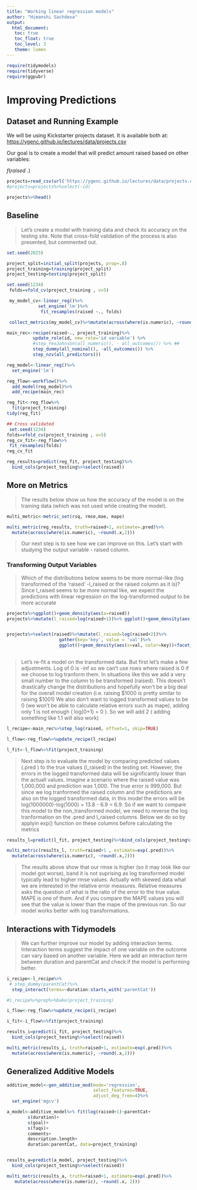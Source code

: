 ---
title: "Working linear regression models"
author: "Himanshi Sachdeva"
output: 
  html_document:
   toc: true
   toc_float: true
   toc_level: 3
   theme: lumen
---

```{r setup, include=FALSE}
require(tidymodels)
require(tidyverse)
require(ggpubr)
```

# Improving Predictions

## Dataset and Running Example

We will be using Kickstarter projects dataset. It is available both at: <https://ygenc.github.io/lectures/data/projects.csv>

Our goal is to create a model that will predict amount raised based on other variables:

$f(raised ~.)$

```{r}
projects=read_csv(url('https://ygenc.github.io/lectures/data/projects.csv'))
#projects=projects%>%select(-id)
```

```{r}
projects%>%head()
```

## Baseline

> Let's create a model with training data and check its accuracy on the testing site. Note that cross-fold validation of the process is also presented, but commented out.

```{r}
set.seed(2025)

project_split=initial_split(projects, prop=.8)
project_training=training(project_split)
project_testing=testing(project_split)

```

```{r}
set.seed(1234)
 folds=vfold_cv(project_training , v=5)

 my_model_cv<-linear_reg()%>%
            set_engine('lm')%>%
             fit_resamples(raised ~., folds)

 collect_metrics(my_model_cv)%>%mutate(across(where(is.numeric), ~round(.x, 2)))
```

```{r}
main_rec<-recipe(raised~., project_training)%>%
          update_role(id, new_role='id variable') %>%
          #step_YeoJohnson(all_numeric(), - all_outcomes()) %>% ##
          step_dummy(all_nominal(), -all_outcomes()) %>%
          step_nzv(all_predictors())

reg_model<-linear_reg()%>%
  set_engine('lm')

reg_flow<-workflow()%>%
  add_model(reg_model)%>%
  add_recipe(main_rec)
```

```{r}
reg_fit<-reg_flow%>%
  fit(project_training)
tidy(reg_fit)

## Cross validated 
 set.seed(1234)
folds=vfold_cv(project_training , v=5)
reg_cv_fit<-reg_flow%>%
 fit_resamples(folds)
reg_cv_fit 
```

```{r}
reg_results=predict(reg_fit, project_testing)%>%
  bind_cols(project_testing%>%select(raised))
```

## More on Metrics

> The results below show us how the accuracy of the model is on the training data (which was not used while creating the model).

```{r}
multi_metric<-metric_set(rsq, rmse,mae, mape)

multi_metric(reg_results, truth=raised+1, estimate=.pred)%>%
  mutate(across(where(is.numeric), ~round(.x,2)))
```

> Our next step is to see how we can improve on this. Let's start with studying the output variable - raised column.

### Transforming Output Variables

> Which of the distributions below seems to be more normal-like (log transformed of the 'raised' -l_raised or the raised column as it is)? Since l_raised seems to be more normal like, we expect the predictions with linear regression on the log-transformed output to be more accurate

```{r fig.height=3}
projects%>%ggplot()+geom_density(aes(x=raised))
projects%>%mutate(l_raised=log(raised+1))%>% ggplot()+geom_density(aes(x=l_raised))


projects%>%select(raised)%>%mutate(l_raised=log(raised+2))%>%
                    gather(key='key', value = 'val')%>%
                    ggplot()+geom_density(aes(x=val, color=key))+facet_wrap(key~.,  scales = 'free')
                        
```

> Let's re-fit a model on the transformed data. But first let's make a few adjustments. Log of 0 is -inf so we can't use rows where raised is 0 if we choose to log tranform them. In situations like this we add a very small number to the column to be transformed (raised). This doesn't drastically change the distributions and hopefully won't be a big deal for the overall model creation (i.e. raising \$1000 is pretty similar to raising \$1001) We also don't want to logged transformed values to be 0 (we won't be able to calculate relative errors such as mape), adding only 1 is not enough ( log(0+1) = 0 ). So we will add 2 ( adding something like 1.1 will also work)

```{r}
l_recipe<-main_rec%>%step_log(raised, offset=1, skip=TRUE)

l_flow<-reg_flow%>%update_recipe(l_recipe)

l_fit<-l_flow%>%fit(project_training)

```

> Next step is to evaluate the model by comparing predicted values (.pred ) to the true values (l_raised) in the testing set. However, the errors in the logged transformed data will be significantly lower than the actuall values. Imagine a scenario where the raised value was 1,000,000 and prediction was 1,000. The true error is 999,000. But since we log tranformed the raised column and the predictions are also on the logged transformed data, in this model the errors will be log(1000000)-log(1000) = 13.8 - 6.9 = 6.9. So if we want to compare this model to the non_transformed model, we need to reverse the log tranformation on the .pred and l_raised columns. Below we do so by applyin exp() function on these columns before calculating the metrics

```{r}
results_l=predict(l_fit, project_testing)%>%bind_cols(project_testing%>%select(raised))

multi_metric(results_l, truth=raised+1 , estimate=exp(.pred))%>%
  mutate(across(where(is.numeric), ~round(.x,2)))

```

> The results above show that our rmse is higher (so it may look like our model got worse), band it is not suprising as log transformed model typically lead to higher rmse values. Actually with skewed data what we are interested in the relative error measures. Relative measures asks the question of what is the ratio of the error to the true value. MAPE is one of them. And if you compare the MAPE values you will see that the value is lower than the mape of the previous run. So our model works better with log transformations.

## Interactions with Tidymodels

> We can further improve our model by adding interaction terms. Interaction terms suggest the impact of one variable on the outcome can vary based on another variable. Here we add an interaction term between duration and parentCat and check if the model is performing better.

```{r}
i_recipe<-l_recipe%>%
 # step_dummy(parentCat)%>%
  step_interact(terms=~duration:starts_with('parentCat'))

#i_recipe%>%prep%>%bake(project_training)

i_flow<-reg_flow%>%update_recipe(i_recipe)

i_fit<-i_flow%>%fit(project_training)

```

```{r}
results_i=predict(i_fit, project_testing)%>%
  bind_cols(project_testing%>%select(raised))

multi_metric(results_i, truth=raised+1, estimate=exp(.pred))%>%
  mutate(across(where(is.numeric), ~round(.x,2)))

```

## Generalized Additive Models

```{r}

additive_model<-gen_additive_mod(mode='regression',
                                 select_features=TRUE,
                                 adjust_deg_free=4)%>%
  set_engine('mgcv')

a_model<-additive_model%>% fit(log(raised+1)~parentCat+
        s(duration)+
        s(goal)+
        s(faqs)+
        comments+
        description.length+
        duration:parentCat, data=project_training)


results_a=predict(a_model, project_testing)%>%
  bind_cols(project_testing%>%select(raised))

multi_metric(results_a, truth=raised+1, estimate=exp(.pred))%>%
   mutate(across(where(is.numeric), ~round(.x, 2)))

```
